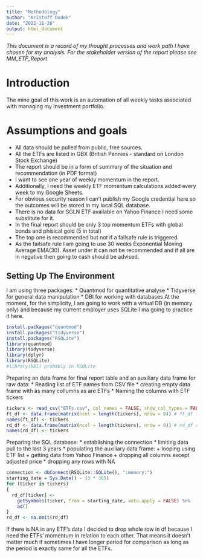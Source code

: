 ```yaml
---
title: "Methodology"
author: "Kristoff Dudek"
date: "2022-11-26"
output: html_document
---
```

*This document is a record of my thought processes and work path I have chosen for my analysis. For the stakeholder version of the report please see MM_ETF_Report*

# Introduction
The mine goal of this work is an automation of all weekly tasks associated with managing my investment portfolio.

# Assumptions and goals
* All data should be pulled from public, free sources.
* All the ETFs are listed in GBX (British Pennies - standard on London Stock Exchange)
* The report should be in a form of summary of the situation and recommendation (in PDF format)
* I want to see one year of weekly momentum in the report.
* Additionally, I need the weekly ETF momentum calculations added every week to my Google Sheets.
* For obvious security reason I can't publish my Google credential here so the outcomes will be stored in my local SQL database.
* There is no data for SGLN ETF available on Yahoo Finance I need some substitute for it.
* In the final report should be only 3 top momentum ETFs with global bonds and phisical gold (5 in total)
* The top one is recommended but not if a failsafe rule is triggered.
* As the failsafe rule I am going to use 30 weeks Exponential Moving Average EMA(30). Asset under it can not be recommended and if all are in negative then going to cash should be advised.


## Setting Up The Environment

I am using three packages:
* Quantmod for quantitative analyse
* Tidyverse for general data manipulation
* DBI for working with databases
At the moment, for the simplicity, I am going to work with a virtual DB (in memory only) and because my current employer uses SQLite I ma going to practice it here.

```r
install.packages("quantmod")
install.packages("tidyverse")
install.packages("RSQLite")
library(quantmod)
library(tidyverse)
library(dplyr)
library(RSQLite)
#library(DBI) probably in RSQLite
```
Preparing an data frame for final report table and an auxiliary data frame for raw data:
* Reading list of ETF names from CSV file
* creating empty data frame with as many collumns as are ETFs
* Naming the columns with ETF tickers
```r
tickers <- read_csv("ETFs.csv", col_names = FALSE, show_col_types = FALSE)  %>% as.character() # list of ETFs' tickers
ft_df <- data.frame(matrix(ncol = length(tickers), nrow = 0)) # ft_df final table data frame 
names(ft_df) <- tickers
rd_df <- data.frame(matrix(ncol = length(tickers), nrow = 0)) # rd_df raw data data frame 
names(rd_df) <- tickers
```
Preparing the SQL database:
* establishing the connection
* limiting data pull to the last 3 years
* populating the auxiliary data frame:
  + looping using ETF list
  + getting data from Yahoo Finance
  + dropping all columns except adjusted price
* dropping any rows with NA
```r
connection <- dbConnect(RSQLite::SQLite(), ":memory:")
starting_date = Sys.Date() - (3 * 365)
for (ticker in tickers)
{
  rd_df[ticker] <- 
    getSymbols(ticker, from = starting_date, auto.apply = FALSE) %>% 
    ad()
}
rd_df <- na.omit(rd_df)
```
If there is NA in any ETF's data I decided to drop whole row in df because I need the ETFs' momentum in relation to each other. That means it doesn't matter much if sometimes I have longer period for comparison as long as the period is exactly same for all the ETFs.